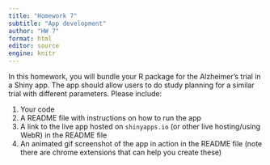 ```yaml
---
title: "Homework 7"
subtitle: "App development"
author: "HW 7"
format: html
editor: source
engine: knitr
---
```


In this homework, you will bundle your R package for the Alzheimer's trial in a Shiny app. The app should allow users to do study planning for a similar trial with different parameters. Please include:

1. Your code 
2. A README file with instructions on how to run the app
3. A link to the live app hosted on `shinyapps.io` (or other live hosting/using WebR) in the README file
4. An animated gif screenshot of the app in action in the README file (note there are chrome extensions that can help you create these)




